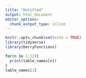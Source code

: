 ```yaml
---
title: "Untitled"
output: html_document
editor_options: 
  chunk_output_type: inline
---
```


```r
knitr::opts_chunk$set(echo = TRUE)
library(tidyverse)
library(berryFunctions)
```

```r
for(n in 1:12){
  print(table_names[n])
}
table_names[1]
```

